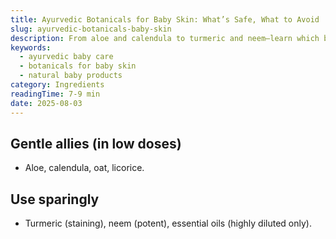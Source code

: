 ```yaml
---
title: Ayurvedic Botanicals for Baby Skin: What’s Safe, What to Avoid
slug: ayurvedic-botanicals-baby-skin
description: From aloe and calendula to turmeric and neem—learn which botanicals are gentle for baby skin and which ones to use sparingly.
keywords:
  - ayurvedic baby care
  - botanicals for baby skin
  - natural baby products
category: Ingredients
readingTime: 7-9 min
date: 2025-08-03
---
```


## Gentle allies (in low doses)
- Aloe, calendula, oat, licorice.

## Use sparingly
- Turmeric (staining), neem (potent), essential oils (highly diluted only).
